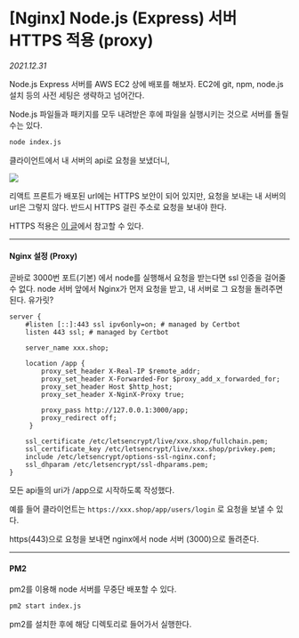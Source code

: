 
# \[Nginx] Node.js \(Express) 서버 HTTPS 적용 \(proxy)

_2021.12.31_

Node.js Express 서버를 AWS EC2 상에 배포를 해보자. EC2에 git, npm, node.js 설치 등의 사전 세팅은 생략하고 넘어간다.

Node.js 파일들과 패키지를 모두 내려받은 후에 파일을 실행시키는 것으로 서버를 돌릴 수는 있다.

```bash
node index.js
```

클라이언트에서 내 서버의 api로 요청을 보냈더니,

![](https://img1.daumcdn.net/thumb/R1280x0/?scode=mtistory2&fname=https%3A%2F%2Fblog.kakaocdn.net%2Fdn%2FcfT2jH%2FbtrppzDLCr5%2F9aNmJIg4DmarTdZNYdgNZk%2Fimg.png)

리액트 프론트가 배포된 url에는 HTTPS 보안이 되어 있지만, 요청을 보내는 내 서버의 url은 그렇지 않다. 반드시 HTTPS 걸린 주소로 요청을 보내야 한다.

HTTPS 적용은 [이 글](https://9yujin.site/devlog/others/ssl_211228)에서 참고할 수 있다.

---

#### Nginx 설정 (Proxy)

곧바로 3000번 포트(기본) 에서 node를 실행해서 요청을 받는다면 ssl 인증을 걸어줄 수 없다. node 서버 앞에서 Nginx가 먼저 요청을 받고, 내 서버로 그 요청을 돌려주면 된다. 유가릿?

```nginx
server {
    #listen [::]:443 ssl ipv6only=on; # managed by Certbot
    listen 443 ssl; # managed by Certbot

    server_name xxx.shop;

    location /app {
        proxy_set_header X-Real-IP $remote_addr;
        proxy_set_header X-Forwarded-For $proxy_add_x_forwarded_for;
        proxy_set_header Host $http_host;
        proxy_set_header X-NginX-Proxy true;

        proxy_pass http://127.0.0.1:3000/app;
        proxy_redirect off;
     }

    ssl_certificate /etc/letsencrypt/live/xxx.shop/fullchain.pem;
    ssl_certificate_key /etc/letsencrypt/live/xxx.shop/privkey.pem;
    include /etc/letsencrypt/options-ssl-nginx.conf;
    ssl_dhparam /etc/letsencrypt/ssl-dhparams.pem;
}
```

모든 api들의 uri가 /app으로 시작하도록 작성했다.

예를 들어 클라이언트는 `https://xxx.shop/app/users/login` 로 요청을 보낼 수 있다.

https(443)으로 요청을 보내면 nginx에서 node 서버 (3000)으로 돌려준다.

---

#### PM2

pm2를 이용해 node 서버를 무중단 배포할 수 있다.

```bash
pm2 start index.js
```

pm2를 설치한 후에 해당 디렉토리로 들어가서 실행한다.
